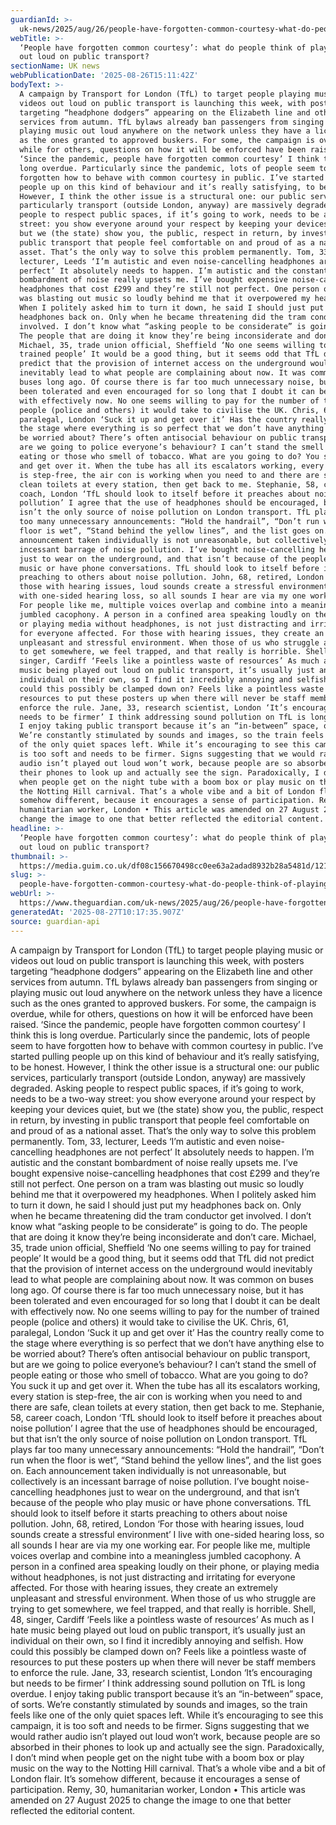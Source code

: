 ```yaml
---
guardianId: >-
  uk-news/2025/aug/26/people-have-forgotten-common-courtesy-what-do-people-think-of-playing-music-out-loud-on-public-transport
webTitle: >-
  ‘People have forgotten common courtesy’: what do people think of playing music
  out loud on public transport?
sectionName: UK news
webPublicationDate: '2025-08-26T15:11:42Z'
bodyText: >-
  A campaign by Transport for London (TfL) to target people playing music or
  videos out loud on public transport is launching this week, with posters
  targeting “headphone dodgers” appearing on the Elizabeth line and other
  services from autumn. TfL bylaws already ban passengers from singing or
  playing music out loud anywhere on the network unless they have a licence such
  as the ones granted to approved buskers. For some, the campaign is overdue,
  while for others, questions on how it will be enforced have been raised.
  ‘Since the pandemic, people have forgotten common courtesy’ I think this is
  long overdue. Particularly since the pandemic, lots of people seem to have
  forgotten how to behave with common courtesy in public. I’ve started pulling
  people up on this kind of behaviour and it’s really satisfying, to be honest.
  However, I think the other issue is a structural one: our public services,
  particularly transport (outside London, anyway) are massively degraded. Asking
  people to respect public spaces, if it’s going to work, needs to be a two-way
  street: you show everyone around your respect by keeping your devices quiet,
  but we (the state) show you, the public, respect in return, by investing in
  public transport that people feel comfortable on and proud of as a national
  asset. That’s the only way to solve this problem permanently. Tom, 33,
  lecturer, Leeds ‘I’m autistic and even noise-cancelling headphones are not
  perfect’ It absolutely needs to happen. I’m autistic and the constant
  bombardment of noise really upsets me. I’ve bought expensive noise-cancelling
  headphones that cost £299 and they’re still not perfect. One person on a tram
  was blasting out music so loudly behind me that it overpowered my headphones.
  When I politely asked him to turn it down, he said I should just put my
  headphones back on. Only when he became threatening did the tram conductor get
  involved. I don’t know what “asking people to be considerate” is going to do.
  The people that are doing it know they’re being inconsiderate and don’t care.
  Michael, 35, trade union official, Sheffield ‘No one seems willing to pay for
  trained people’ It would be a good thing, but it seems odd that TfL did not
  predict that the provision of internet access on the underground would
  inevitably lead to what people are complaining about now. It was common on
  buses long ago. Of course there is far too much unnecessary noise, but it has
  been tolerated and even encouraged for so long that I doubt it can be dealt
  with effectively now. No one seems willing to pay for the number of trained
  people (police and others) it would take to civilise the UK. Chris, 61,
  paralegal, London ‘Suck it up and get over it’ Has the country really come to
  the stage where everything is so perfect that we don’t have anything else to
  be worried about? There’s often antisocial behaviour on public transport, but
  are we going to police everyone’s behaviour? I can’t stand the smell of people
  eating or those who smell of tobacco. What are you going to do? You suck it up
  and get over it. When the tube has all its escalators working, every station
  is step-free, the air con is working when you need to and there are safe,
  clean toilets at every station, then get back to me. Stephanie, 58, career
  coach, London ‘TfL should look to itself before it preaches about noise
  pollution’ I agree that the use of headphones should be encouraged, but that
  isn’t the only source of noise pollution on London transport. TfL plays far
  too many unnecessary announcements: “Hold the handrail”, “Don’t run when the
  floor is wet”, “Stand behind the yellow lines”, and the list goes on. Each
  announcement taken individually is not unreasonable, but collectively is an
  incessant barrage of noise pollution. I’ve bought noise-cancelling headphones
  just to wear on the underground, and that isn’t because of the people who play
  music or have phone conversations. TfL should look to itself before it starts
  preaching to others about noise pollution. John, 68, retired, London ‘For
  those with hearing issues, loud sounds create a stressful environment’ I live
  with one-sided hearing loss, so all sounds I hear are via my one working ear.
  For people like me, multiple voices overlap and combine into a meaningless
  jumbled cacophony. A person in a confined area speaking loudly on their phone,
  or playing media without headphones, is not just distracting and irritating
  for everyone affected. For those with hearing issues, they create an extremely
  unpleasant and stressful environment. When those of us who struggle are trying
  to get somewhere, we feel trapped, and that really is horrible. Shell, 48,
  singer, Cardiff ‘Feels like a pointless waste of resources’ As much as I hate
  music being played out loud on public transport, it’s usually just an
  individual on their own, so I find it incredibly annoying and selfish. How
  could this possibly be clamped down on? Feels like a pointless waste of
  resources to put these posters up when there will never be staff members to
  enforce the rule. Jane, 33, research scientist, London ‘It’s encouraging but
  needs to be firmer’ I think addressing sound pollution on TfL is long overdue.
  I enjoy taking public transport because it’s an “in-between” space, of sorts.
  We’re constantly stimulated by sounds and images, so the train feels like one
  of the only quiet spaces left. While it’s encouraging to see this campaign, it
  is too soft and needs to be firmer. Signs suggesting that we would rather
  audio isn’t played out loud won’t work, because people are so absorbed in
  their phones to look up and actually see the sign. Paradoxically, I don’t mind
  when people get on the night tube with a boom box or play music on the way to
  the Notting Hill carnival. That’s a whole vibe and a bit of London flair. It’s
  somehow different, because it encourages a sense of participation. Remy, 30,
  humanitarian worker, London • This article was amended on 27 August 2025 to
  change the image to one that better reflected the editorial content.
headline: >-
  ‘People have forgotten common courtesy’: what do people think of playing music
  out loud on public transport?
thumbnail: >-
  https://media.guim.co.uk/df08c156670498cc0ee63a2adad8932b28a5481d/1215_23_2559_2047/500.jpg
slug: >-
  people-have-forgotten-common-courtesy-what-do-people-think-of-playing-music-out-loud-on-public-transport
webUrl: >-
  https://www.theguardian.com/uk-news/2025/aug/26/people-have-forgotten-common-courtesy-what-do-people-think-of-playing-music-out-loud-on-public-transport
generatedAt: '2025-08-27T10:17:35.907Z'
source: guardian-api
---
```

A campaign by Transport for London (TfL) to target people playing music or videos out loud on public transport is launching this week, with posters targeting “headphone dodgers” appearing on the Elizabeth line and other services from autumn. TfL bylaws already ban passengers from singing or playing music out loud anywhere on the network unless they have a licence such as the ones granted to approved buskers. For some, the campaign is overdue, while for others, questions on how it will be enforced have been raised. ‘Since the pandemic, people have forgotten common courtesy’ I think this is long overdue. Particularly since the pandemic, lots of people seem to have forgotten how to behave with common courtesy in public. I’ve started pulling people up on this kind of behaviour and it’s really satisfying, to be honest. However, I think the other issue is a structural one: our public services, particularly transport (outside London, anyway) are massively degraded. Asking people to respect public spaces, if it’s going to work, needs to be a two-way street: you show everyone around your respect by keeping your devices quiet, but we (the state) show you, the public, respect in return, by investing in public transport that people feel comfortable on and proud of as a national asset. That’s the only way to solve this problem permanently. Tom, 33, lecturer, Leeds ‘I’m autistic and even noise-cancelling headphones are not perfect’ It absolutely needs to happen. I’m autistic and the constant bombardment of noise really upsets me. I’ve bought expensive noise-cancelling headphones that cost £299 and they’re still not perfect. One person on a tram was blasting out music so loudly behind me that it overpowered my headphones. When I politely asked him to turn it down, he said I should just put my headphones back on. Only when he became threatening did the tram conductor get involved. I don’t know what “asking people to be considerate” is going to do. The people that are doing it know they’re being inconsiderate and don’t care. Michael, 35, trade union official, Sheffield ‘No one seems willing to pay for trained people’ It would be a good thing, but it seems odd that TfL did not predict that the provision of internet access on the underground would inevitably lead to what people are complaining about now. It was common on buses long ago. Of course there is far too much unnecessary noise, but it has been tolerated and even encouraged for so long that I doubt it can be dealt with effectively now. No one seems willing to pay for the number of trained people (police and others) it would take to civilise the UK. Chris, 61, paralegal, London ‘Suck it up and get over it’ Has the country really come to the stage where everything is so perfect that we don’t have anything else to be worried about? There’s often antisocial behaviour on public transport, but are we going to police everyone’s behaviour? I can’t stand the smell of people eating or those who smell of tobacco. What are you going to do? You suck it up and get over it. When the tube has all its escalators working, every station is step-free, the air con is working when you need to and there are safe, clean toilets at every station, then get back to me. Stephanie, 58, career coach, London ‘TfL should look to itself before it preaches about noise pollution’ I agree that the use of headphones should be encouraged, but that isn’t the only source of noise pollution on London transport. TfL plays far too many unnecessary announcements: “Hold the handrail”, “Don’t run when the floor is wet”, “Stand behind the yellow lines”, and the list goes on. Each announcement taken individually is not unreasonable, but collectively is an incessant barrage of noise pollution. I’ve bought noise-cancelling headphones just to wear on the underground, and that isn’t because of the people who play music or have phone conversations. TfL should look to itself before it starts preaching to others about noise pollution. John, 68, retired, London ‘For those with hearing issues, loud sounds create a stressful environment’ I live with one-sided hearing loss, so all sounds I hear are via my one working ear. For people like me, multiple voices overlap and combine into a meaningless jumbled cacophony. A person in a confined area speaking loudly on their phone, or playing media without headphones, is not just distracting and irritating for everyone affected. For those with hearing issues, they create an extremely unpleasant and stressful environment. When those of us who struggle are trying to get somewhere, we feel trapped, and that really is horrible. Shell, 48, singer, Cardiff ‘Feels like a pointless waste of resources’ As much as I hate music being played out loud on public transport, it’s usually just an individual on their own, so I find it incredibly annoying and selfish. How could this possibly be clamped down on? Feels like a pointless waste of resources to put these posters up when there will never be staff members to enforce the rule. Jane, 33, research scientist, London ‘It’s encouraging but needs to be firmer’ I think addressing sound pollution on TfL is long overdue. I enjoy taking public transport because it’s an “in-between” space, of sorts. We’re constantly stimulated by sounds and images, so the train feels like one of the only quiet spaces left. While it’s encouraging to see this campaign, it is too soft and needs to be firmer. Signs suggesting that we would rather audio isn’t played out loud won’t work, because people are so absorbed in their phones to look up and actually see the sign. Paradoxically, I don’t mind when people get on the night tube with a boom box or play music on the way to the Notting Hill carnival. That’s a whole vibe and a bit of London flair. It’s somehow different, because it encourages a sense of participation. Remy, 30, humanitarian worker, London • This article was amended on 27 August 2025 to change the image to one that better reflected the editorial content.
